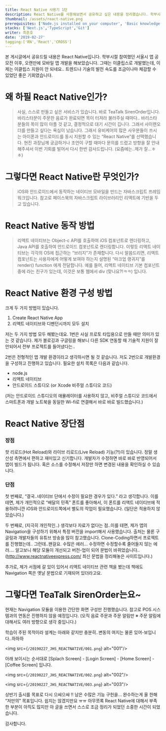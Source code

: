 ```yaml
---
title: React Native 사용기 1탄
description: React Native를 사용해보면서 공유하고 싶은 내용을 정리했습니다. 학부시절 참여했던 서울시 앱 공모전 이후, 오랜만에 모바일 앱 개발을 해보았습니다.
thumbnail: /assets/react-native.png
prerequisites: ['Node.js installed on your computer', 'Basic knowledge working with Next.js and TypeScript']
stacks: ['Next.js','TypeScript','Git']
writer: 최준호
date: '2019-02-27'
tagging:['RN','React','CROSS']
---
```


본 게시글에서 공유드릴 내용은 React Native입니다. 학부시절 참여했던 서울시 앱 공모전 이후, 오랜만에 모바일 앱 개발을 해보았습니다. 그때는 이클립스로 개발했는데, 이제는 이클립스 지원이 안 되네요.. 트렌드나 기술의 발전 속도를 조금이나마 체감할 수 있었던 좋은 기회였습니다.



# 왜 하필 React Native인가?



> 사실, 스스로 만들고 싶은 서비스가 있습니다. 바로 TeaTalk SirenOrder입니다. 바리스타분이 주문한 음료가 완료되면 목이 터져라 불러주실 때마다.. 바리스타분들의 목이 많이 아플 것 같고, 결정적으로 대기 시간이 깁니다. 그래서 사이렌오더를 만들고 싶다는 욕심이 났습니다.
그래서 유비케어의 많은 사우분들이 쓰시는 아이폰과 안드로이드를 동시 지원할 수 있는 “React Native”를 선택했습니다. 현진 과장님께 궁금하거나 조언이 구할 때마다 문의를 드렸고 방향을 잘 안내해주셔서 이번 기회를 빌어서 다시 한번 감사드립니다. (요즘에는..제가 잘…ㅎㅎ)



# 그렇다면 React Native란 무엇인가?

> iOS와 안드로이드에서 동작하는 네이티브 모바일을 만드는 자바스크립트 프레임워크입니다. 참고로 페이스북의 자바스크립트 라이브러리인 리액트에 기반을 두고 있습니다.

# React Native 동작 방법

>리액트 네이티브는 Object-c API를 호출하여 iOS 컴포넌트로 렌더링하고, Java API를 호출하여 안드로이드 컴포넌트로 렌더링합니다. 이렇듯 리액트 네이티브는 각각의 OS에 접근하는 “브리지”가 존재합니다. 다시 말씀드리면, 리액트 컴포넌트는 사용자에게 어떻게 보여야 하는지 설명된 “마크업 랭귀지”를 render() function 에게 전달합니다. 예를 들어, 리액트 네이티브 기본 컴포넌트 중에 라는 친구가 있는데, 이것은 보통 웹에서 div (맞나요?!ㅋㅋ) 입니다.

# React Native 환경 구성 방법

크게 두 가지 방법이 있습니다.

1. Create React Native App
2. 리액트 네이티브와 디펜던시까지 모두 설치

저는 두 가지 방법 모두 해봤는데요. 1번은 사실 프로토 타입용으로 만들 때만 의미가 있는 것 같습니다. 제가 블로깅과 구글링을 해보니 다른 SDK 연동할 때 기술적 지원이 잘 안되어서 전부 프로젝트를 들어냈다는..

2번은 전형적인 앱 개발 환경이라고 생각하시면 될 것 같습니다. 저도 2번으로 개발환경을 구성하고 진행하고 있습니다. 필요한 설치 목록은 다음과 같습니다.

- node.js
- 리액트 네이티브
- 안드로이드 스튜디오 (or Xcode 비주얼 스튜디오 코드)

(저는 안드로이드 스튜디오의 애뮬레이터를 사용하지 않고, 비주얼 스튜디오 코드에서 스마트폰과 개발 노트북을 동일한 Wi-fi로 연결해서 바로 바로 빌드했습니다.)

# React Native 장단점

### **장점**

핫 리로드(Hot Reload)와 라이브 리로드(Live Reload) 기능(?!)이 있습니다. 정말 생산성 측면에서 편하고 재미있고 신기합니다. 개발자가 수정하면 바로 바로 반영되어서 앱이 빌드가 됩니다. 혹은 소스를 수정해서 저장만 하면 변경된 내용을 확인하실 수 있습니다.

### **단점**

첫 번째로, “결국..네이티브 단에서 수정이 필요한 경우가 있다.” 라고 생각합니다. 이를 테면, 제가 개인적으로 “배달의 민족” 폰트를 좋아해서, 이 폰트를 리액트 네이티브에 적용하려니깐 iOS와 안드로이드쪽에서 별도의 작업이 필요했습니다. (일단은 적용하지 않았습니다.)

두 번째로, (지극히 개인적인..) 생각보다 자료가 없다는 점..이를 테면, 제가 앱의 Navigation을 구성하기 위해서 특정 버전을 import해서 사용했습니다. 출처는 물론 구글링과 개발자들의 유튜브 방송을 많이 참고했습니다. Clone-Coding하면서 프로젝트를 진행했는데.. 그런데..왠걸요. 수많은 에러… 수정하면 수정할수록 줄어들지 않는 에러…. 알고보니 해당 모듈이 개선되고 버전-업이 되어 문법이 바뀌었습니다.. (http://www.reactnativeexpress.com/ 최신 문법을 정리해놓은 사이트입니다.)

추가로, 제가 서점에 갈 있이 있어서 리액트 네이티브 관련 책을 봤는데 책에도 Navigation 쪽은 옛날 문법으로 기재되어 있더라고요.

# 그렇다면 TeaTalk SirenOrder는요~

현재는 Navigation 모듈을 이용한 간단한 화면 구성만 진행했습니다. 참고로 POS 시스템과의 연동은 진행하지 않을 예정입니다. (오직 음료 주문과 주문 알림만 ※ 주문 알림에 대해서도 여러 방향으로 생각 중입니다.)

학습이 주된 목적이라 설계는 아래와 같지만 충분히..변동의 여지는 물론 있어-보입니다..하하하

<img src={`/20190227_JHS_REACTNATIVE/001.png`} alt="001"/>

아래 보이시는 순서대로 [Splach Screen] - [Login Screen] - [Home Screen] - [Coffee Screen] 입니다.

<img src={`/20190227_JHS_REACTNATIVE/002.png`} alt="002"/>

<img src={`/20190227_JHS_REACTNATIVE/003.png`} alt="003"/>

상반기 출시를 목표로 다시 으쌰으쌰 !! 남은 수많은 기능 구헌을… 완수하는게 올 한해 “저만의” 목표입니다. 쉽지는 않겠지만요 ㅠㅠ 아무쪼록 React Native에 대해서 부족한 부분이 아직도 많지만 아 글을 쓰면서 스스로 조금 정리가 되었던 소중한 시간이 되었습니다.

감사합니다.


